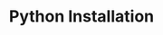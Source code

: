 ---
title: "Python Installation"
description: "Get our SDK up and running in your Python environment"
---